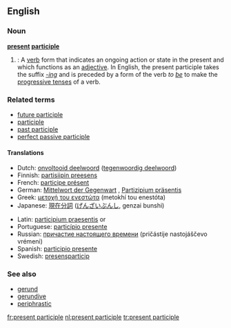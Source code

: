 ==English==
{{wikipedia}}

===Noun===
'''[[present]] [[participle]]'''

# {{grammar}}: A [[verb]] form that indicates an ongoing action or state in the present and which functions as an [[adjective]]. In English, the present participle takes the suffix ''[[-ing]]'' and is preceded by a form of the verb ''to [[be]]'' to make the [[progressive tense]]s of a verb.

===Related terms===
*[[future participle]] <!-- Latin futurus, venturus, amaturus... -->
*[[participle]]
*[[past participle]]
*[[perfect passive participle]]

====Translations====
{{top}}
*Dutch: [[onvoltooid deelwoord]] ([[tegenwoordig deelwoord]]) {{n}}
*Finnish: [[partisiipin preesens]]
*French: [[participe présent]] {{m}}
*German: [[Mittelwort der Gegenwart]] {{n}}, [[Partizipium präsentis]] {{n}}
*Greek: [[μετοχή του ενεστώτα]] (metokhí tou enestóta) {{f}}
*Japanese: [[現在分詞]] ([[げんざいぶんし]], genzai bunshi)
{{mid}}
*Latin: [[participium praesentis]] {{m}} or {{n}}
*Portuguese: [[particípio presente]] {{m}}
*Russian: [[причастие настоящего времени]] (pričástije nastojáščevo vrémeni) {{n}}
*Spanish: [[participio presente]] {{m}}
*Swedish: [[presensparticip]] {{c}}
{{bottom}}

===See also===
*[[gerund]]
*[[gerundive]]
*[[periphrastic]]

[[fr:present participle]]
[[nl:present participle]]
[[tr:present participle]]